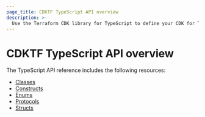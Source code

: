 ```yaml
---
page_title: CDKTF TypeScript API overview
description: >-
  Use the Terraform CDK library for TypeScript to define your CDK for Terraform.
---
```


# CDKTF TypeScript API overview

The TypeScript API reference includes the following resources:

- [Classes](/terraform/cdktf/api-reference/typescript/classes)
- [Constructs](/terraform/cdktf/api-reference/typescript/constructs)
- [Enums](/terraform/cdktf/api-reference/typescript/enums)
- [Protocols](/terraform/cdktf/api-reference/typescript/protocols)
- [Structs](/terraform/cdktf/api-reference/typescript/structs)
